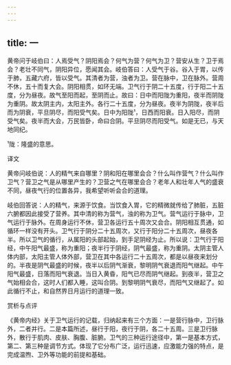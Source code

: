```yaml
---
---
---
```

title: 一
---




黄帝问于岐伯曰：人焉受气？阴阳焉会？何气为营？何气为卫？营安从生？卫于焉会？老壮不同气，阴阳异位，愿闻其会。岐伯答曰：人受气于谷。谷入于胃，以传于肺，五藏六府，皆以受气。其清者为营，浊者为卫。营在脉中，卫在脉外。营周不休，五十而复大会。阴阳相贯，如环无端。卫气行于阴二十五度，行于阳二十五度，分为昼夜。故气至阳而起，至阴而止。故曰：日中而阳陇为重阳，夜半而阴陇为重阴。故太阴主内，太阳主外。各行二十五度，分为昼夜。夜半为阴陇，夜半后而为阴衰，平旦阴尽，而阳受气矣。日中为阳陇¹，日西而阳衰。日入阳尽，而阴受气矣。夜半而大会，万民皆卧，命曰合阴。平旦阴尽而阳受气。如是无已，与天地同纪。

¹陇：隆盛的意思。

译文

黄帝问岐伯说：人的精气来自哪里？阴和阳在哪里会合？什么叫作营气？什么叫作卫气？营卫之气是从哪里产生的？卫营之气在哪里会合？老年人和壮年人气的盛衰不同，昼夜气行的位置各异，我希望听听会合的道理。

岐伯回答说：人的精气，来源于饮食。当饮食入胃，它的精微就传给了肺脏，五脏六腑都因此接受了营养。其中清的称为营气，浊的称为卫气。营气运行于脉中，卫气运行于脉外。在周身运行不休，营卫各运行五十周次又会合。阴阳相互贯通，如循环一样没有开头。卫气行于阴分二十五周次，又行于阳分二十五周次，昼夜各半。所以卫气的循行，从属阳的头部起始，到手足阴经为止。所以说：卫气行于阳经，中午阳气最盛，称为重阳；夜半行于阴经，阴气最盛，称为重阴。太阴主管人体内部，太阳主管人体外部，营卫在其中各运行二十五周次，都是以昼夜来划分的。半夜是阴气最盛的时候，夜半以后阴气渐衰，黎明阴气衰退而阳气继起。中午阳气最盛，日落而阳气衰退。当日入黄昏，阳气已尽而阴气继起。到夜半，营卫之气始相会合，这时人们都入睡，这叫合阴。到黎明阴气衰尽，而阳气又继起了。如此循行不止，和自然界日月运行的道理一致。

赏析与点评

《黄帝内经》关于卫气运行的记载，归纳起来有三个方面：一是营行脉中，卫行脉外，二者并行。二是本篇所述，昼行于阳，夜行于阴，各二十五周。三是卫行脉外，散行于肌肉、皮肤、胸腹、脏腑。卫气的三种运行途径中，第一是基本方式，第二、第三种是调节方式。体现了它分布广泛，运行迅速，应激能力强的特点，是完成温煦、卫外等功能的前提和基础。